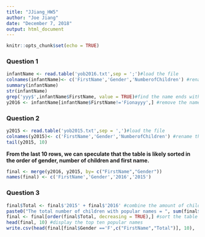 ```yaml
---
title: "JJiang_HW5"
author: "Joe Jiang"
date: "December 7, 2018"
output: html_document
---
```


```r
knitr::opts_chunk$set(echo = TRUE)
```

### Question 1

```r
infantName <- read.table('yob2016.txt',sep = ';')#load the file 
colnames(infantName)<- c('FirstName','Gender','NumberofChildren') #rename the columns
summary(infantName)
str(infantName)
grep('yyy$',infantName$FirstName, value = TRUE)#find the name ends with "yyy"
y2016 <- infantName[infantName$FirstName!='Fionayyy',] #remove the name fom the table and rename the table as 'y2016'
```
### Question 2
```r
y2015 <- read.table('yob2015.txt',sep = ',')#load the file 
colnames(y2015)<- c('FirstName','Gender','NumberofChildren') #rename the columns
tail(y2015, 10)
```

**From the last 10 rows, we can speculate that the table is likely sorted in the order of gender, number of children and first name.** 

```r
final <- merge(y2016, y2015, by= c("FirstName","Gender"))
names(final) <- c('FirstName','Gender','2016','2015')
```
### Question 3
```r
final$Total <- final$'2015' + final$'2016' #combine the amount of children born in 2015 and 2016
paste0("The total number of children with popular names = ", sum(final$Total)) 
final <- final[order(final$Total, decreasing = TRUE),] #sort the table by total amount of children
head(final, 10) #display the top ten popular names
write.csv(head(final[final$Gender =='F',c("FirstName","Total")], 10), 'Top10GirlNames.csv', row.names = FALSE)
```




